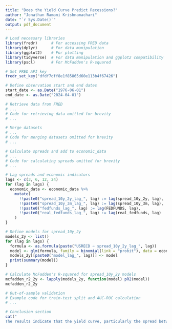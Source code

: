 ---
title: "Does the Yield Curve Predict Recessions?"
author: "Jonathan Ramani Krishnamachari"
date: "`r Sys.Date()`"
output: pdf_document
---

```{r setup, include=FALSE}
# Load necessary libraries
library(fredr)      # For accessing FRED data
library(dplyr)      # For data manipulation
library(ggplot2)    # For plotting
library(tidyverse)  # For data manipulation and ggplot2 compatibility
library(pscl)       # For McFadden's R-squared

# Set FRED API key
fredr_set_key("dfdf7dff8e1f85865d60e113b4f67426")

```


```{r}
# Define observation start and end dates
start_date <- as.Date("1976-06-01")
end_date <- as.Date("2024-04-01")

# Retrieve data from FRED
# ...
# Code for retrieving data omitted for brevity
# ...

# Merge datasets
# ...
# Code for merging datasets omitted for brevity
# ...

# Calculate spreads and add to economic_data
# ...
# Code for calculating spreads omitted for brevity
# ...

# Lag spreads and economic indicators
lags <- c(3, 6, 12, 24)
for (lag in lags) {
  economic_data <- economic_data %>%
    mutate(
      !!paste0("spread_10y_2y_lag_", lag) := lag(spread_10y_2y, lag),
      !!paste0("spread_10y_3m_lag_", lag) := lag(spread_10y_3m, lag),
      !!paste0("fedfunds_lag_", lag) := lag(FEDFUNDS, lag),
      !!paste0("real_fedfunds_lag_", lag) := lag(real_fedfunds, lag)
    )
}

```



```{r}
# Define models for spread_10y_2y
models_2y <- list()
for (lag in lags) {
  formula <- as.formula(paste("USRECD ~ spread_10y_2y_lag_", lag))
  model <- glm(formula, family = binomial(link = "probit"), data = economic_data)
  models_2y[[paste0("model_lag_", lag)]] <- model
  print(summary(model))
}

```


```{r}

# Calculate McFadden's R-squared for spread_10y_2y models
mcfadden_r2_2y <- lapply(models_2y, function(model) pR2(model))
mcfadden_r2_2y

```

```{r}

# Out-of-sample validation
# Example code for train-test split and AUC-ROC calculation
# ...


```

```{r}

# Conclusion section
cat("
The results indicate that the yield curve, particularly the spread between 10-year and 2-year Treasury yields (T10Y2Y), shows varying predictive power for US recessions across different lag periods and model specifications.")

```








